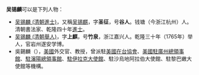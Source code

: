 '''吴锡麟'''可以是下列人物：

*[[吴锡麒|吴锡麟 (清朝進士)]]，又稱[[吴锡麒|吴锡麒]]，字'''圣征'''，号'''谷人'''。钱塘（今浙江杭州）人。清朝書法家、乾隆四十年[[進士|進士]]。
*[[吴锡麟_(清朝舉人)|吴锡麟 (清朝舉人)]]，字'''上麒'''，号'''竹泉'''，浙江嘉兴人。乾隆三十年（1765年）举人，官岩州遂安学博。
*吳錫麟（{{lang|en|Melvin T.L. Ang}}），[[美國|美國]]外交官、教授，曾派駐[[美國在台協會|美國在台協會]]、[[美國駐廣州總領事館|美國駐廣州總領事館]]、[[美國駐瀋陽總領事館|駐瀋陽總領事館]]、[[美國駐伊拉克大使館|駐伊拉克大使館]]、駐沙烏地阿拉伯大使館、駐黎巴嫩大使館等機構。
{{disambig|X锡麟|Cat=三字吴姓人名消歧义}}